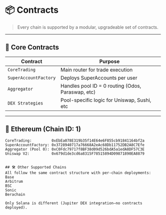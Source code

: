 # 📦 Contracts

> Every chain is supported by a modular, upgradeable set of contracts.

---

## 🧱 Core Contracts

| Contract | Purpose |
|---------|----------|
| `CoreTrading` | Main router for trade execution |
| `SuperAccountFactory` | Deploys SuperAccounts per user |
| `Aggregator` | Handles pool ID = 0 routing (Odos, Paraswap, etc) |
| `DEX Strategies` | Pool-specific logic for Uniswap, Sushi, etc |

---

## 🧾 Ethereum (Chain ID: 1)

```solidity
CoreTrading:         0xEbEa078E319b35f14E64e6F855cb91841164bf2a
SuperAccountFactory: 0x3728940717a76668A2eAc68Db11752DB2A8C7Efe
Aggregator (Pool 0): 0xC0Fdc79717f8BF38d09d526bdA5a1edA8DF57C3E
Uniswap V2:          0x679d1de3cd6a8315F78515894D09871890EA8879


## 🛠️ Other Supported Chains
All follow the same contract structure with per-chain deployments:
Base
Arbitrum
BSC
Sonic
Berachain

Only Solana is different (Jupiter DEX integration—no contracts deployed).
